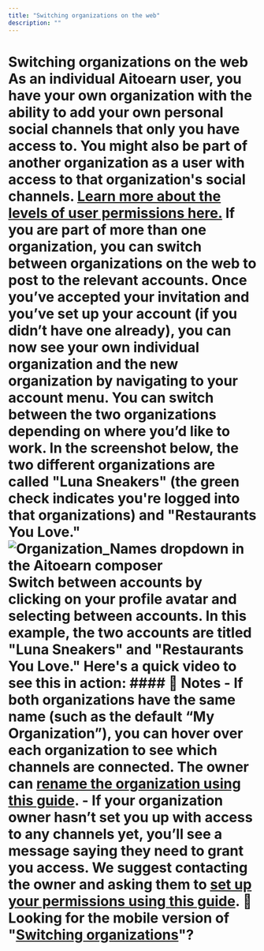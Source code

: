 ```yaml
---
title: "Switching organizations on the web"
description: ""
---
```


<UpdatedAt />


# Switching organizations on the web As an individual Aitoearn user, you have your own organization with the ability to add your own personal social channels that only you have access to. You might also be part of another organization as a user with access to that organization's social channels. [ Learn more about the levels of user permissions here.](https://aitoearn.helpscoutdocs.com/article/674-getting-started-as-a-user-in-an-organization) If you are part of more than one organization, you can switch between organizations on the web to post to the relevant accounts. Once you’ve accepted your invitation and you’ve set up your account (if you didn’t have one already), you can now see your own individual organization and the new organization by navigating to your account menu. You can switch between the two organizations depending on where you’d like to work. In the screenshot below, the two different organizations are called "Luna Sneakers" (the green check indicates you're logged into that organizations) and "Restaurants You Love." ![Organization_Names dropdown in the Aitoearn composer](//d33v4339jhl8k0.cloudfront.net/docs/assets/64cb6cf86d4a3e191f237e66/images/65149919f8eafb48f4e81327/img-1703224-1695848728-1002742817.png) Switch between accounts by clicking on your profile avatar and selecting between accounts. In this example, the two accounts are titled "Luna Sneakers" and "Restaurants You Love." Here's a quick video to see this in action: #### 📝 Notes - If both organizations have the same name (such as the default “My Organization”), you can hover over each organization to see which channels are connected. The owner can [rename the organization using this guide](https://aitoearn.helpscoutdocs.com/article/669-renaming-your-aitoearn-organization). - If your organization owner hasn’t set you up with access to any channels yet, you’ll see a message saying they need to grant you access. We suggest contacting the owner and asking them to [set up your permissions using this guide](https://aitoearn.helpscoutdocs.com/article/670-adding-users-and-setting-up-permissions-in-your-organization). 📝 Looking for the mobile version of "[Switching organizations](https://support.aitoearn.com//support.aitoearn.com/article/626-switching-organizations-on-the-aitoearn-mobile-app)"?